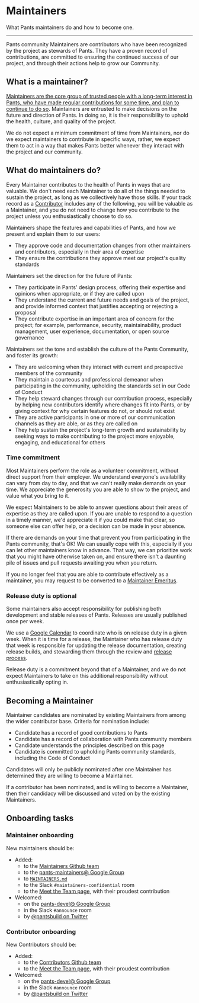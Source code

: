 # Maintainers

What Pants maintainers do and how to become one.

---

Pants community Maintainers are contributors who have been recognized by the project as stewards of Pants. They have a proven record of contributions, are committed to ensuring the continued success of our project, and through their actions help to grow our Community.

## What is a maintainer?

[Maintainers are the core group of trusted people with a long-term interest in Pants, who have made regular contributions for some time, and plan to continue to do so](/community/maintainers). Maintainers are entrusted to make decisions on the future and direction of Pants. In doing so, it is their responsibility to uphold the health, culture, and quality of the project.

We do not expect a minimum commitment of time from Maintainers, nor do we expect maintainers to contribute in specific ways, rather, we expect them to act in a way that makes Pants better whenever they interact with the project and our community.

## What do maintainers do?

Every Maintainer contributes to the health of Pants in ways that are valuable. We don't need each Maintainer to do all of the things needed to sustain the project, as long as we collectively have those skills. If your track record as a [Contributor](/community/members) includes any of the following, you will be valuable as a Maintainer, and you do not need to change how you contribute to the project unless you enthusiastically choose to do so.

Maintainers shape the features and capabilities of Pants, and how we present and explain them to our users:

- They approve code and documentation changes from other maintainers and contributors, especially in their area of expertise
- They ensure the contributions they approve meet our project's quality standards

Maintainers set the direction for the future of Pants:

- They participate in Pants' design process, offering their expertise and opinions when appropriate, or if they are called upon
- They understand the current and future needs and goals of the project, and provide informed context that justifies accepting or rejecting a proposal
- They contribute expertise in an important area of concern for the project; for example, performance, security, maintainability, product management, user experience, documentation, or open source governance

Maintainers set the tone and establish the culture of the Pants Community, and foster its growth:

- They are welcoming when they interact with current and prospective members of the community
- They maintain a courteous and professional demeanor when participating in the community, upholding the standards set in our Code of Conduct
- They help steward changes through our contribution process, especially by helping new contributors identify where changes fit into Pants, or by giving context for why certain features do not, or should not exist
- They are active participants in one or more of our communication channels as they are able, or as they are called on
- They help sustain the project's long-term growth and sustainability by seeking ways to make contributing to the project more enjoyable, engaging, and educational for others

### Time commitment

Most Maintainers perform the role as a volunteer commitment, without direct support from their employer. We understand everyone's availability can vary from day to day, and that we can't really make demands on your time. We appreciate the generosity you are able to show to the project, and value what you bring to it.

We expect Maintainers to be able to answer questions about their areas of expertise as they are called upon. If you are unable to respond to a question in a timely manner, we'd appreciate it if you could make that clear, so someone else can offer help, or a decision can be made in your absence.

If there are demands on your time that prevent you from participating in the Pants community, that's OK! We can usually cope with this, especially if you can let other maintainers know in advance. That way, we can prioritize work that you might have otherwise taken on, and ensure there isn't a daunting pile of issues and pull requests awaiting you when you return.

If you no longer feel that you are able to contribute effectively as a maintainer, you may request to be converted to a [Maintainer Emeritus](/community/meet-the-team#emeritus).

### Release duty is optional

Some maintainers also accept responsibility for publishing both development and stable releases of Pants. Releases are usually published once per week.

We use a [Google Calendar](https://calendar.google.com/calendar/b/0/embed?src=hvd8qnf6fnp5klnk7u46q1noeo@group.calendar.google.com&ctz=America/Los_Angeles) to coordinate who is on release duty in a given week. When it is time for a release, the Maintainer who has release duty that week is responsible for updating the release documentation, creating release builds, and stewarding them through the review and [release process](/docs/contributions/releases/release-process).

Release duty is a commitment beyond that of a Maintainer, and we do not expect Maintainers to take on this additional responsibility without enthusiastically opting in.

## Becoming a Maintainer

Maintainer candidates are nominated by existing Maintainers from among the wider contributor base. Criteria for nomination include:

- Candidate has a record of good contributions to Pants
- Candidate has a record of collaboration with Pants community members
- Candidate understands the principles described on this page
- Candidate is committed to upholding Pants community standards, including the Code of Conduct

Candidates will only be publicly nominated after one Maintainer has determined they are willing to become a Maintainer.

If a contributor has been nominated, and is willing to become a Maintainer, then their candidacy will be discussed and voted on by the existing Maintainers.

## Onboarding tasks

### Maintainer onboarding

New maintainers should be:

- Added:
  - to the [Maintainers Github team](https://github.com/orgs/pantsbuild/teams/maintainers)
  - to the [pants-maintainers@ Google Group](https://groups.google.com/g/pants-maintainers)
  - to [`MAINTAINERS.md`](https://github.com/pantsbuild/pants/blob/main/MAINTAINERS.md)
  - to the Slack `#maintainers-confidential` room
  - to the [Meet the Team page](/community/meet-the-team), with their proudest contribution
- Welcomed:
  - on the [pants-devel@ Google Group](https://groups.google.com/g/pants-devel)
  - in the Slack `#announce` room
  - by [@pantsbuild on Twitter](https://twitter.com/pantsbuild)

### Contributor onboarding

New Contributors should be:

- Added:
  - to the [Contributors Github team](https://github.com/orgs/pantsbuild/teams/contributors)
  - to the [Meet the Team page](/community/meet-the-team), with their proudest contribution
- Welcomed:
  - on the [pants-devel@ Google Group](https://groups.google.com/g/pants-devel)
  - in the Slack `#announce` room
  - by [@pantsbuild on Twitter](https://twitter.com/pantsbuild)
